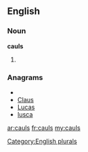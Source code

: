 ==English==

===Noun===
'''cauls'''

# {{plural of|[[caul]]}}

===Anagrams===
* {{alphagram|aclsu}}
* [[Claus#English|Claus]]
* [[Lucas#English|Lucas]]
* [[lusca#English|lusca]]


[[Category:English plurals]]

[[ar:cauls]]
[[fr:cauls]]
[[my:cauls]]